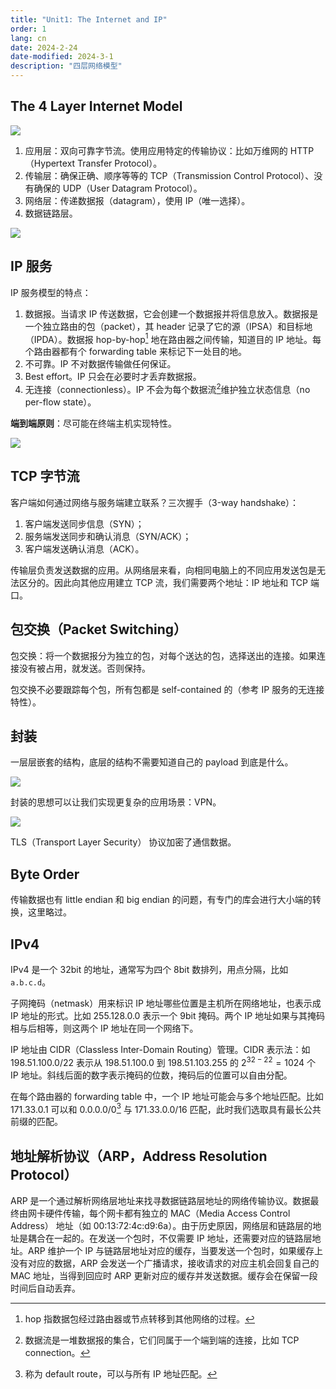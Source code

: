 ```yaml
---
title: "Unit1: The Internet and IP"
order: 1
lang: cn
date: 2024-2-24
date-modified: 2024-3-1
description: "四层网络模型"
---
```


## The 4 Layer Internet Model

![](images/4-layer-model.png)

1.  应用层：双向可靠字节流。使用应用特定的传输协议：比如万维网的 HTTP（Hypertext Transfer Protocol）。
2.  传输层：确保正确、顺序等等的 TCP（Transmission Control Protocol）、没有确保的 UDP（User Datagram Protocol）。
3.  网络层：传递数据报（datagram），使用 IP（唯一选择）。
4.  数据链路层。

![](images/7-layer-model.png)

## IP 服务

IP 服务模型的特点：

1.  数据报。当请求 IP 传送数据，它会创建一个数据报并将信息放入。数据报是一个独立路由的包（packet），其 header 记录了它的源（IPSA）和目标地（IPDA）。数据报 hop-by-hop[^1] 地在路由器之间传输，知道目的 IP 地址。每个路由器都有个 forwarding table 来标记下一处目的地。
2.  不可靠。IP 不对数据传输做任何保证。
3.  Best effort。IP 只会在必要时才丢弃数据报。
4.  无连接（connectionless）。IP 不会为每个数据流[^2]维护独立状态信息（no per-flow state）。

[^1]: hop 指数据包经过路由器或节点转移到其他网络的过程。

[^2]: 数据流是一堆数据报的集合，它们同属于一个端到端的连接，比如 TCP connection。

**端到端原则**：尽可能在终端主机实现特性。

![](images/ip-service-model.png)

## TCP 字节流

客户端如何通过网络与服务端建立联系？三次握手（3-way handshake）：

1.  客户端发送同步信息（SYN）；
2.  服务端发送同步和确认消息（SYN/ACK）；
3.  客户端发送确认消息（ACK）。

传输层负责发送数据的应用。从网络层来看，向相同电脑上的不同应用发送包是无法区分的。因此向其他应用建立 TCP 流，我们需要两个地址：IP 地址和 TCP 端口。

## 包交换（Packet Switching）

包交换：将一个数据报分为独立的包，对每个送达的包，选择送出的连接。如果连接没有被占用，就发送。否则保持。

包交换不必要跟踪每个包，所有包都是 self-contained 的（参考 IP 服务的无连接特性）。

## 封装

一层层嵌套的结构，底层的结构不需要知道自己的 payload 到底是什么。

![](images/encapsulation.png)

封装的思想可以让我们实现更复杂的应用场景：VPN。

![](images/vpn.png){fig-align="center"}

TLS（Transport Layer Security） 协议加密了通信数据。

## Byte Order

传输数据也有 little endian 和 big endian 的问题，有专门的库会进行大小端的转换，这里略过。

## IPv4

IPv4 是一个 32bit 的地址，通常写为四个 8bit 数排列，用点分隔，比如 `a.b.c.d`。

子网掩码（netmask）用来标识 IP 地址哪些位置是主机所在网络地址，也表示成 IP 地址的形式。比如 255.128.0.0 表示一个 9bit 掩码。两个 IP 地址如果与其掩码相与后相等，则这两个 IP 地址在同一个网络下。

IP 地址由 CIDR（Classless Inter-Domain Routing）管理。CIDR 表示法：如 198.51.100.0/22 表示从 198.51.100.0 到 198.51.103.255 的 $2^{32-22}=1024$ 个 IP 地址。斜线后面的数字表示掩码的位数，掩码后的位置可以自由分配。

在每个路由器的 forwarding table 中，一个 IP 地址可能会与多个地址匹配。比如 171.33.0.1 可以和 0.0.0.0/0[^3] 与 171.33.0.0/16 匹配，此时我们选取具有最长公共前缀的匹配。

[^3]: 称为 default route，可以与所有 IP 地址匹配。

## 地址解析协议（ARP，Address Resolution Protocol）

ARP 是一个通过解析网络层地址来找寻数据链路层地址的网络传输协议。数据最终由网卡硬件传输，每个网卡都有独立的 MAC（Media Access Control Address） 地址（如 00:13:72:4c:d9:6a）。由于历史原因，网络层和链路层的地址是耦合在一起的。在发送一个包时，不仅需要 IP 地址，还需要对应的链路层地址。ARP 维护一个 IP 与链路层地址对应的缓存，当要发送一个包时，如果缓存上没有对应的数据，ARP 会发送一个广播请求，接收请求的对应主机会回复自己的 MAC 地址，当得到回应时 ARP 更新对应的缓存并发送数据。缓存会在保留一段时间后自动丢弃。